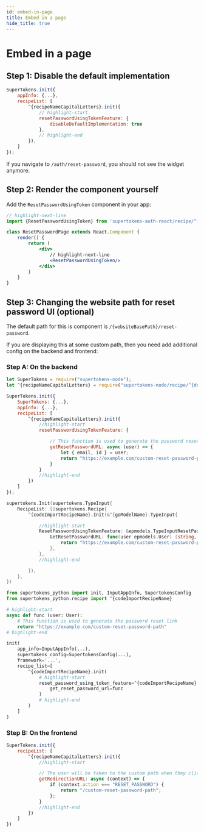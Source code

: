 ```yaml
---
id: embed-in-page
title: Embed in a page
hide_title: true
---
```


<!-- COPY DOCS -->
<!-- ./thirdpartyemailpassword/common-customizations/reset-password/embed-in-page.mdx -->


# Embed in a page

## Step 1: Disable the default implementation 

<FrontendSDKTabs>
<TabItem value="reactjs">

```jsx
SuperTokens.init({
    appInfo: {...},
    recipeList: [
        ^{recipeNameCapitalLetters}.init({
            // highlight-start
            resetPasswordUsingTokenFeature: {
                disableDefaultImplementation: true
            },
            // highlight-end
        }),
    ]
});
```
</TabItem>
</FrontendSDKTabs>

If you navigate to `/auth/reset-password`, you should not see the widget anymore.


## Step 2: Render the component yourself 

Add the `ResetPasswordUsingToken` component in your app:

<FrontendSDKTabs>
<TabItem value="reactjs">

```jsx
// highlight-next-line
import {ResetPasswordUsingToken} from 'supertokens-auth-react/recipe/^{docsLinkRecipeName}';

class ResetPasswordPage extends React.Component {
    render() {
        return (
            <div>
                // highlight-next-line
                <ResetPasswordUsingToken/> 
            </div>
        )
    }
}
```
</TabItem>
</FrontendSDKTabs>

## Step 3: Changing the website path for reset password UI (optional)

The default path for this is component is `/{websiteBasePath}/reset-password`.

If you are displaying this at some custom path, then you need add additional config on the backend and frontend:

### Step A: On the backend

<BackendSDKTabs>
<TabItem value="nodejs">

```jsx
let SuperTokens = require("supertokens-node");
let ^{recipeNameCapitalLetters} = require("supertokens-node/recipe/^{docsLinkRecipeName});

SuperTokens.init({
    SuperTokens: {...},
    appInfo: {...},
    recipeList: [
        ^{recipeNameCapitalLetters}.init({
            //highlight-start
            resetPasswordUsingTokenFeature: {

                // This function is used to generate the password reset link
                getResetPasswordURL: async (user) => {
                    let { email, id } = user;
                    return "https://example.com/custom-reset-password-path"
                }
            }
            //highlight-end
        })
    ]
});
```
</TabItem>
<TabItem value="go">

```go
supertokens.Init(supertokens.TypeInput{
    RecipeList: []supertokens.Recipe{
        ^{codeImportRecipeName}.Init(&^{goModelName}.TypeInput{

            //highlight-start
            ResetPasswordUsingTokenFeature: &epmodels.TypeInputResetPasswordUsingTokenFeature{
                GetResetPasswordURL: func(user epmodels.User) (string, error) {
                    return "https://example.com/custom-reset-password-path", nil
                },
            },
            //highlight-end

        }),
    },
})
```
</TabItem>
<TabItem value="python">

```python
from supertokens_python import init, InputAppInfo, SupertokensConfig
from supertokens_python.recipe import ^{codeImportRecipeName}

# highlight-start
async def func (user: User):
    # This function is used to generate the password reset link
    return "https://example.com/custom-reset-password-path"
# highlight-end

init(
    app_info=InputAppInfo(...),
    supertokens_config=SupertokensConfig(...),
    framework='...',
    recipe_list=[
        ^{codeImportRecipeName}.init(
            # highlight-start
            reset_password_using_token_feature=^{codeImportRecipeName}.InputResetPasswordUsingTokenFeature(
                get_reset_password_url=func
            )
            # highlight-end
        )
    ]
)
```

</TabItem>
</BackendSDKTabs>

### Step B: On the frontend

<FrontendSDKTabs>
<TabItem value="reactjs">

```jsx
SuperTokens.init({
    recipeList: [
        ^{recipeNameCapitalLetters}.init({
            //highlight-start

            // The user will be taken to the custom path when they click on forgot password.
            getRedirectionURL: async (context) => {
                if (context.action === "RESET_PASSWORD") {
                    return "/custom-reset-password-path";
                };
            }
            //highlight-end
        })
    ]
})
```
</TabItem>
</FrontendSDKTabs>
